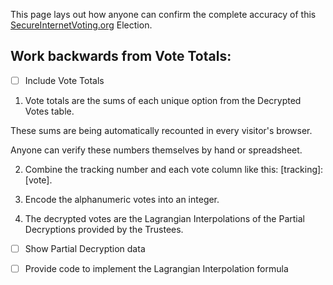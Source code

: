 This page lays out how anyone can confirm the complete accuracy of this <a href="https://secureinternetvoting.org" target="_blank">SecureInternetVoting.org</a> Election.

## Work backwards from Vote Totals:

- [ ] Include Vote Totals

1. Vote totals are the sums of each unique option from the Decrypted Votes table.

These sums are being automatically recounted in every visitor's browser.

Anyone can verify these numbers themselves by hand or spreadsheet.

2. Combine the tracking number and each vote column like this: [tracking]:[vote].

3. Encode the alphanumeric votes into an integer.

4. The decrypted votes are the Lagrangian Interpolations of the Partial Decryptions provided by the Trustees.

- [ ] Show Partial Decryption data

- [ ] Provide code to implement the Lagrangian Interpolation formula
